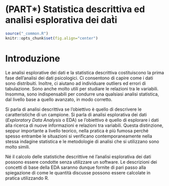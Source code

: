 # (PART\*) Statistica descrittiva ed analisi esplorativa dei dat̀i {-}

```r
source("_common.R")
knitr::opts_chunk$set(fig.align="center")
```

# Introduzione {-}

Le analisi esplorative dei dati e la statistica descrittiva costituiscono la prima fase dell'analisi dei dati psicologici. Ci consentono di capire come i dati sono distribuiti. Inoltre, ci aiutano ad individuare outliers ed errori di tabulazione. Sono anche molto utili per studiare le relazioni tra le variabili. Insomma, sono indispensabili per condurre una qualsiasi analisi statistica, dal livello base a quello avanzato, in modo corretto. 

Si parla di analisi descrittiva se l'obiettivo è quello di descrivere le caratteristiche di un campione.
Si parla di analisi esplorativa dei dati (_Exploratory Data Analysis_ o EDA) se l'obiettivo è quello di esplorare i dati alla ricerca di nuove informazioni e relazioni tra variabili. 
Questa distinzione, seppur importante a livello teorico, nella pratica è più fumosa perché spesso entrambe le situazioni si verificano contemporaneamente nella stessa indagine statistica e le metodologie di analisi che si utilizzano sono molto simili.

Né il calcolo delle statistiche descrittive né l'analisi esplorativa dei dati possono essere condotte senza utilizzare un software. Le descrizioni dei concetti di base della EDA saranno dunque fornite di pari passo alla spiegazione di come le quantità discusse possono essere calcolate in pratica utilizzando R.



